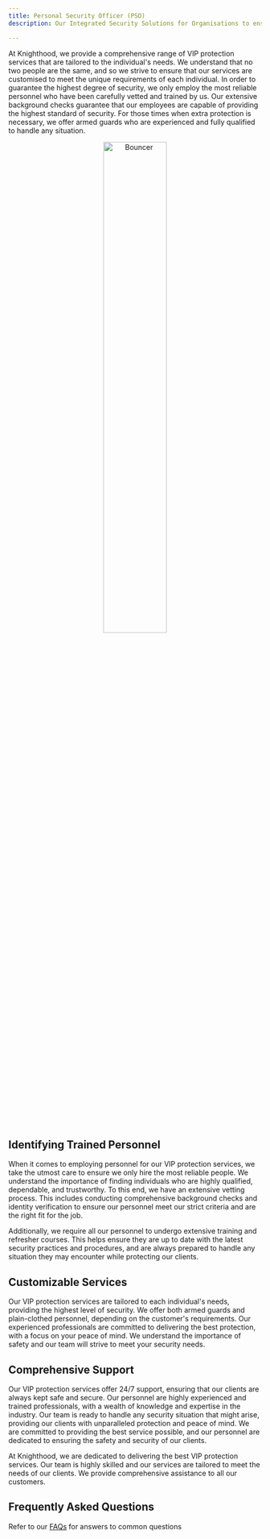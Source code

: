 ```yaml
---
title: Personal Security Officer (PSO)
description: Our Integrated Security Solutions for Organisations to ensure complete security 24X7

---
```



At Knighthood, we provide a comprehensive range of VIP protection services that are tailored to the individual's needs. We understand that no two people are the same, and so we strive to ensure that our services are customised to meet the unique requirements of each individual. In order to guarantee the highest degree of security, we only employ the most reliable personnel who have been carefully vetted and trained by us. Our extensive background checks guarantee that our employees are capable of providing the highest standard of security. For those times when extra protection is necessary, we offer armed guards who are experienced and fully qualified to handle any situation. 

<center><img src="/bouncer.jpg" width="50%" height='flex' alt="Bouncer"/> </center>

## Identifying Trained Personnel

When it comes to employing personnel for our VIP protection services, we take the utmost care to ensure we only hire the most reliable people. We understand the importance of finding individuals who are highly qualified, dependable, and trustworthy. To this end, we have an extensive vetting process. This includes conducting comprehensive background checks and identity verification to ensure our personnel meet our strict criteria and are the right fit for the job.

Additionally, we require all our personnel to undergo extensive training and refresher courses. This helps ensure they are up to date with the latest security practices and procedures, and are always prepared to handle any situation they may encounter while protecting our clients.

## Customizable Services

Our VIP protection services are tailored to each individual's needs, providing the highest level of security. We offer both armed guards and plain-clothed personnel, depending on the customer's requirements. Our experienced professionals are committed to delivering the best protection, with a focus on your peace of mind. We understand the importance of safety and our team will strive to meet your security needs.

## Comprehensive Support

Our VIP protection services offer 24/7 support, ensuring that our clients are always kept safe and secure. Our personnel are highly experienced and trained professionals, with a wealth of knowledge and expertise in the industry. Our team is ready to handle any security situation that might arise, providing our clients with unparalleled protection and peace of mind. We are committed to providing the best service possible, and our personnel are dedicated to ensuring the safety and security of our clients.



At Knighthood, we are dedicated to delivering the best VIP protection services. Our team is highly skilled and our services are tailored to meet the needs of our clients. We provide comprehensive assistance to all our customers.

## Frequently Asked Questions


Refer to our [FAQs](/services/security/FAQ-Guard) for answers to common questions 

